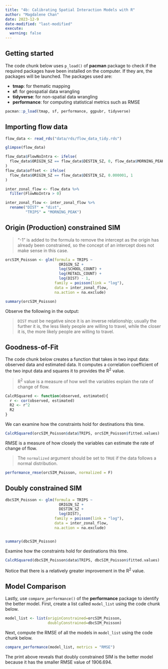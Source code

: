```yaml
---
title: "4b: Calibrating Spatial Interaction Models with R"
author: "Magdalene Chan"
date: 2023-12-9
date-modified: "last-modified"
execute: 
  warning: false
---
```


## Getting started

The code chunk below uses `p_load()` of **pacman** package to check if the required packages have been installed on the computer. If they are, the packages will be launched. The packages used are:

-   **tmap**: for thematic mapping
-   **sf**: for geospatial data wrangling
-   **tidyverse**: for non-spatial data wrangling
-   **performance**: for computing statistical metrics such as RMSE

```r
pacman::p_load(tmap, sf, performance, ggpubr, tidyverse)
```

## Importing flow data

```r
flow_data <- read_rds("data/rds/flow_data_tidy.rds")

glimpse(flow_data)
```

```r
flow_data$FlowNoIntra <- ifelse(
  flow_data$ORIGIN_SZ == flow_data$DESTIN_SZ, 0, flow_data$MORNING_PEAK
)
flow_data$offset <- ifelse(
  flow_data$ORIGIN_SZ == flow_data$DESTIN_SZ, 0.000001, 1
)

inter_zonal_flow <- flow_data %>%
  filter(FlowNoIntra > 0)

inter_zonal_flow <- inter_zonal_flow %>%
  rename("DIST" = "dist",
         "TRIPS" = "MORNING_PEAK")
```

## Origin (Production) constrained SIM

> "-1" is added to the formula to remove the intercept as the origin has already been constrained, so the concept of an intercept does not make sense in this case.

```r
orcSIM_Poisson <- glm(formula = TRIPS ~ 
                        ORIGIN_SZ + 
                        log(SCHOOL_COUNT) + 
                        log(RETAIL_COUNT) + 
                        log(DIST) - 1,
                      family = poisson(link = "log"),
                      data = inter_zonal_flow,
                      na.action = na.exclude)

summary(orcSIM_Poisson)
```

Observe the following in the output:

> `DIST` must be negative since it is an inverse relationship; usually the further it is, the less likely people are willing to travel, while the closer it is, the more likely people are willing to travel.

## Goodness-of-Fit

The code chunk below creates a function that takes in two input data: observed data and estimated data. It computes a correlation coefficient of the two input data and squares it to provides the R^2^ value.

> R^2^ value is a measure of how well the variables explain the rate of change of flow.

```r
CalcRSquared <- function(observed, estimated){
  r <- cor(observed, estimated)
  R2 <- r^2
  R2
}
```

We can examine how the constraints hold for destinations this time.

```r
CalcRSquared(orcSIM_Poisson$data$TRIPS, orcSIM_Poisson$fitted.values)
```

RMSE is a measure of how closely the variables can estimate the rate of change of flow.

> The `normalized` argument should be set to `TRUE` if the data follows a normal distribution.

```r
performance_rmse(orcSIM_Poisson, normalized = F)
```

## Doubly constrained SIM

```r
dbcSIM_Poisson <- glm(formula = TRIPS ~
                        ORIGIN_SZ + 
                        DESTIN_SZ + 
                        log(DIST),
                      family = poisson(link = "log"),
                      data = inter_zonal_flow, 
                      na.action = na.exclude)


summary(dbcSIM_Poisson)
```

Examine how the constraints hold for destinations this time.

```r
CalcRSquared(dbcSIM_Poisson$data$TRIPS, dbcSIM_Poisson$fitted.values)
```

Notice that there is a relatively greater improvement in the R^2^ value.

## Model Comparison

Lastly, use `compare_performance()` of the **performance** package to identify the better model. First, create a list called `model_list` using the code chunk below.

```r
model_list <- list(originConstrained=orcSIM_Poisson,
                   doublyConstrained=dbcSIM_Poisson)
```

Next, compute the RMSE of all the models in `model_list` using the code chunk below.

```r
compare_performance(model_list, metrics = "RMSE")
```

The print above reveals that doubly constrained SIM is the better model because it has the smaller RMSE value of 1906.694.

